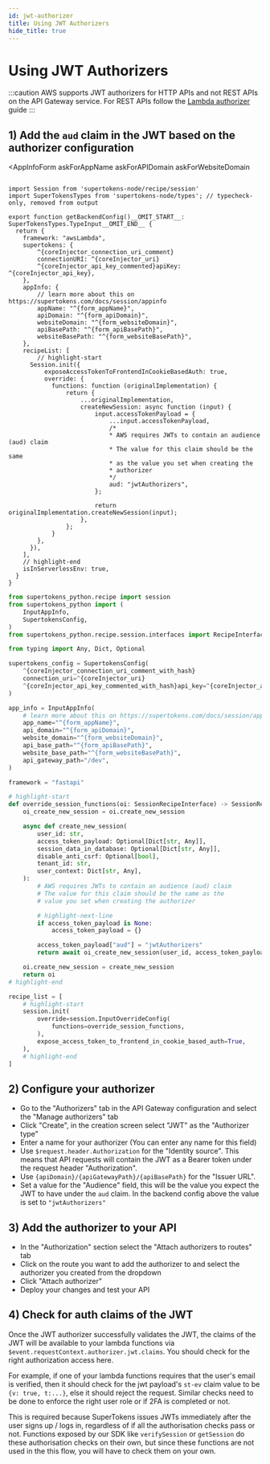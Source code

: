 ```yaml
---
id: jwt-authorizer
title: Using JWT Authorizers
hide_title: true
---
```


<!-- COPY DOCS -->
<!-- ./thirdpartyemailpassword/serverless/with-aws-lambda/jwt-authorizer.mdx -->


# Using JWT Authorizers

:::caution
AWS supports JWT authorizers for HTTP APIs and not REST APIs on the API Gateway service. For REST APIs follow the [Lambda authorizer](./authorizer) guide
:::

## 1) Add the `aud` claim in the JWT based on the authorizer configuration

<AppInfoForm
    askForAppName
    askForAPIDomain
    askForWebsiteDomain
>

<CoreInjector showTenantId={false}>
<BackendSDKTabs disableGolang>

<TabItem value="nodejs">

```tsx title="config.mjs"

import Session from 'supertokens-node/recipe/session'
import SuperTokensTypes from 'supertokens-node/types'; // typecheck-only, removed from output

export function getBackendConfig()__OMIT_START__: SuperTokensTypes.TypeInput__OMIT_END__ {
  return {
    framework: "awsLambda",
    supertokens: {
        ^{coreInjector_connection_uri_comment}
        connectionURI: ^{coreInjector_uri}
        ^{coreInjector_api_key_commented}apiKey: ^{coreInjector_api_key},
    },
    appInfo: {
        // learn more about this on https://supertokens.com/docs/session/appinfo
        appName: "^{form_appName}",
        apiDomain: "^{form_apiDomain}",
        websiteDomain: "^{form_websiteDomain}",
        apiBasePath: "^{form_apiBasePath}",
        websiteBasePath: "^{form_websiteBasePath}",
    },
    recipeList: [
        // highlight-start
      Session.init({
          exposeAccessTokenToFrontendInCookieBasedAuth: true,
          override: {
            functions: function (originalImplementation) {
                return {
                    ...originalImplementation,
                    createNewSession: async function (input) {
                        input.accessTokenPayload = {
                            ...input.accessTokenPayload,
                            /*
                            * AWS requires JWTs to contain an audience (aud) claim
                            * The value for this claim should be the same
                            * as the value you set when creating the
                            * authorizer
                            */
                            aud: "jwtAuthorizers",
                        };

                        return originalImplementation.createNewSession(input);
                    },
                };
            }
        },
      }),
    ],
    // highlight-end
    isInServerlessEnv: true,
  }
}
```
</TabItem>

<TabItem value="python">

```python title="config.py"
from supertokens_python.recipe import session
from supertokens_python import (
    InputAppInfo,
    SupertokensConfig,
)
from supertokens_python.recipe.session.interfaces import RecipeInterface as SessionRecipeInterface

from typing import Any, Dict, Optional

supertokens_config = SupertokensConfig(
    ^{coreInjector_connection_uri_comment_with_hash}
    connection_uri=^{coreInjector_uri}
    ^{coreInjector_api_key_commented_with_hash}api_key=^{coreInjector_api_key}
)

app_info = InputAppInfo(
    # learn more about this on https://supertokens.com/docs/session/appinfo
    app_name="^{form_appName}",
    api_domain="^{form_apiDomain}",
    website_domain="^{form_websiteDomain}",
    api_base_path="^{form_apiBasePath}",
    website_base_path="^{form_websiteBasePath}",
    api_gateway_path="/dev",
)

framework = "fastapi"

# highlight-start
def override_session_functions(oi: SessionRecipeInterface) -> SessionRecipeInterface:
    oi_create_new_session = oi.create_new_session

    async def create_new_session(
        user_id: str,
        access_token_payload: Optional[Dict[str, Any]],
        session_data_in_database: Optional[Dict[str, Any]],
        disable_anti_csrf: Optional[bool],
        tenant_id: str,
        user_context: Dict[str, Any],
    ):
        # AWS requires JWTs to contain an audience (aud) claim
        # The value for this claim should be the same as the
        # value you set when creating the authorizer

        # highlight-next-line
        if access_token_payload is None:
            access_token_payload = {}

        access_token_payload["aud"] = "jwtAuthorizers"
        return await oi_create_new_session(user_id, access_token_payload, session_data_in_database, disable_anti_csrf, tenant_id, user_context)

    oi.create_new_session = create_new_session
    return oi
# highlight-end

recipe_list = [
    # highlight-start
    session.init(
        override=session.InputOverrideConfig(
            functions=override_session_functions,
        ),
        expose_access_token_to_frontend_in_cookie_based_auth=True,
    ),
    # highlight-end
]
```

</TabItem>


</BackendSDKTabs>
</CoreInjector>

</AppInfoForm>

## 2) Configure your authorizer

- Go to the "Authorizers" tab in the API Gateway configuration and select the "Manage authorizers" tab
- Click "Create", in the creation screen select "JWT" as the "Authorizer type"
- Enter a name for your authorizer (You can enter any name for this field)
- Use `$request.header.Authorization` for the "Identity source". This means that API requests will contain the JWT as a Bearer token under the request header "Authorization".
- Use `{apiDomain}/{apiGatewayPath}/{apiBasePath}` for the "Issuer URL".
- Set a value for the "Audience" field, this will be the value you expect the JWT to have under the `aud` claim. In the backend config above the value is set to `"jwtAuthorizers"`

## 3) Add the authorizer to your API
- In the "Authorization" section select the "Attach authorizers to routes" tab
- Click on the route you want to add the authorizer to and select the authorizer you created from the dropdown
- Click "Attach authorizer"
- Deploy your changes and test your API

## 4) Check for auth claims of the JWT
Once the JWT authorizer successfully validates the JWT, the claims of the JWT will be available to your lambda functions via `$event.requestContext.authorizer.jwt.claims`. You should check for the right authorization access here. 

For example, if one of your lambda functions requires that the user's email is verified, then it should check for the jwt payload's `st-ev` claim value to be `{v: true, t:...}`, else it should reject the request. Similar checks need to be done to enforce the right user role or if 2FA is completed or not.

This is required because SuperTokens issues JWTs immediately after the user signs up / logs in, regardless of if all the authorisation checks pass or not. Functions exposed by our SDK like `verifySession` or `getSession` do these authorisation checks on their own, but since these functions are not used in the this flow, you will have to check them on your own.

